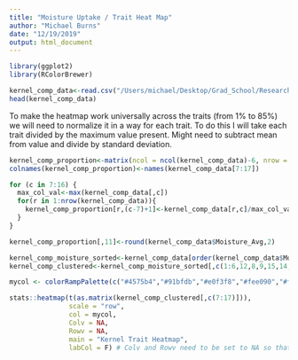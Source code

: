 ```yaml
---
title: "Moisture Uptake / Trait Heat Map"
author: "Michael Burns"
date: "12/19/2019"
output: html_document
---
```


```r
library(ggplot2)
library(RColorBrewer)
```


```r
kernel_comp_data<-read.csv("/Users/michael/Desktop/Grad_School/Research/Datasets/Machine Learning/kernel_all_comp_cooking.csv")
head(kernel_comp_data)
```

To make the heatmap work universally across the traits (from 1% to 85%) we will need to normalize it in a way for each trait.  To do this I will take each trait divided by the maximum value present.  Might need to subtract mean from value and divide by standard deviation.
```r
kernel_comp_proportion<-matrix(ncol = ncol(kernel_comp_data)-6, nrow = nrow(kernel_comp_data))
colnames(kernel_comp_proportion)<-names(kernel_comp_data[7:17])

for (c in 7:16) {
  max_col_val<-max(kernel_comp_data[,c])
  for(r in 1:nrow(kernel_comp_data)){
    kernel_comp_proportion[r,(c-7)+1]<-kernel_comp_data[r,c]/max_col_val
  }
}

kernel_comp_proportion[,11]<-round(kernel_comp_data$Moisture_Avg,2)

```

```r
kernel_comp_moisture_sorted<-kernel_comp_data[order(kernel_comp_data$Moisture_Avg),]
kernel_comp_clustered<-kernel_comp_moisture_sorted[,c(1:6,12,8,9,15,14,13,10,11,16,7,17)]
```

```r
mycol <- colorRampPalette(c("#4575b4","#91bfdb","#e0f3f8","#fee090","#fc8d59","#d73027"))(256)

stats::heatmap(t(as.matrix(kernel_comp_clustered[,c(7:17)])), 
               scale = "row", 
               col = mycol,
               Colv = NA, 
               Rowv = NA,
               main = "Kernel Trait Heatmap",
               labCol = F) # Colv and Rowv need to be set to NA so that they dont automatically reorder the heatmap.
```

